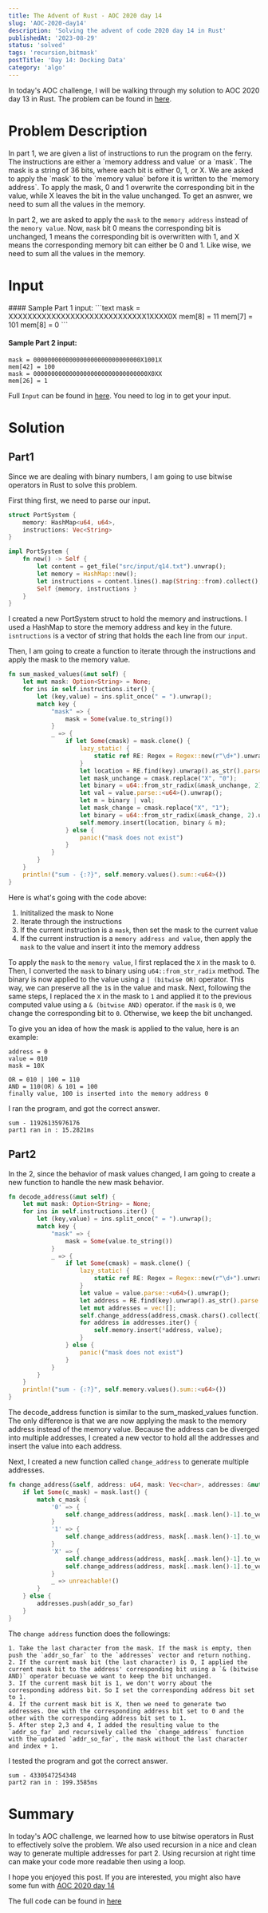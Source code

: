 ```yaml
---
title: The Advent of Rust - AOC 2020 day 14
slug: 'AOC-2020-day14'
description: 'Solving the advent of code 2020 day 14 in Rust'
publishedAt: '2023-08-29'
status: 'solved'
tags: 'recursion,bitmask'
postTitle: 'Day 14: Docking Data'
category: 'algo'
---
```


In today's AOC challenge, I will be walking through my solution to AOC 2020 day 13 in Rust. The problem can be found in [here](https://adventofcode.com/2020/day/14).

# Problem Description
<Collapse>
In part 1, we are given a list of instructions to run the program on the ferry. The instructions are either a `memory address and value` or a `mask`. The mask is a string of 36 bits, where each bit is either 0, 1, or X. We are asked to apply the `mask` to the `memory value` before it is written to the `memory address`. To apply the mask, 0 and 1 overwrite the corresponding bit in the value, while X leaves the bit in the value unchanged. To get an asnwer, we need to sum all the values in the memory.

In part 2, we are asked to apply the `mask` to the `memory address` instead of the `memory value`. Now, `mask` bit 0 means the corresponding bit is unchanged, 1 means the corresponding bit is overwritten with 1, and X means the corresponding memory bit can either be 0 and 1. Like wise, we need to sum all the values in the memory.
</Collapse>

# Input
<Collapse>
#### Sample Part 1 input:
```text
mask = XXXXXXXXXXXXXXXXXXXXXXXXXXXXX1XXXX0X
mem[8] = 11
mem[7] = 101
mem[8] = 0
```

#### Sample Part 2 input:
```text
mask = 000000000000000000000000000000X1001X
mem[42] = 100
mask = 00000000000000000000000000000000X0XX
mem[26] = 1
```
Full `Input` can be found in [here](https://adventofcode.com/2020/day/14/input). You need to log in to get your input.
</Collapse>

# Solution

## Part1

Since we are dealing with binary numbers, I am going to use bitwise operators in Rust to solve this problem.

First thing first, we need to parse our input.

```rust
struct PortSystem {
    memory: HashMap<u64, u64>,
    instructions: Vec<String>
}

impl PortSystem {
    fn new() -> Self {
        let content = get_file("src/input/q14.txt").unwrap();
        let memory = HashMap::new();
        let instructions = content.lines().map(String::from).collect();
        Self {memory, instructions }
    }
}
```

I created a new PortSystem struct to hold the memory and instructions. I used a HashMap to store the memory address and key in the future. `isntructions` is a vector of string that holds the each line from our `input`.

Then, I am going to create a function to iterate through the instructions and apply the mask to the memory value.

```rust
fn sum_masked_values(&mut self) {
    let mut mask: Option<String> = None;
    for ins in self.instructions.iter() {
        let (key,value) = ins.split_once(" = ").unwrap();
        match key {
            "mask" => {
                mask = Some(value.to_string())
            }
            _ => {
                if let Some(cmask) = mask.clone() {
                    lazy_static! {
                        static ref RE: Regex = Regex::new(r"\d+").unwrap(); 
                    }
                    let location = RE.find(key).unwrap().as_str().parse::<u64>().unwrap();
                    let mask_unchange = cmask.replace("X", "0");
                    let binary = u64::from_str_radix(&mask_unchange, 2).unwrap();
                    let val = value.parse::<u64>().unwrap();
                    let m = binary | val;
                    let mask_change = cmask.replace("X", "1");
                    let binary = u64::from_str_radix(&mask_change, 2).unwrap();
                    self.memory.insert(location, binary & m);
                } else {
                    panic!("mask does not exist")
                }
            }
        }
    }
    println!("sum - {:?}", self.memory.values().sum::<u64>())
}
```

Here is what's going with the code above:

1. Inititalized the mask to None
2. Iterate through the instructions
3. If the current instruction is a `mask`, then set the mask to the current value
4. If the current instruction is a `memory address and value`, then apply the `mask` to the value and insert it into the memory address

To apply the `mask` to the `memory value`, I first replaced the `X` in the mask to `0`. Then, I converted the `mask` to binary using `u64::from_str_radix` method. The binary is now applied to the value using a `| (bitwise OR)` operator. This way, we can preserve all the `1`s in the value and mask. Next, following the same steps, I replaced the `X` in the mask to `1` and applied it to the previous computed value using a `& (bitwise AND)` operator. if the `mask` is `0`, we change the corresponding bit to `0`. Otherwise, we keep the bit unchanged.

To give you an idea of how the mask is applied to the value, here is an example:

```text
address = 0
value = 010
mask = 10X

OR = 010 | 100 = 110
AND = 110(OR) & 101 = 100
finally value, 100 is inserted into the memory address 0 
```

I ran the program, and got the correct answer.

```text
sum - 11926135976176
part1 ran in : 15.2821ms
```

## Part2

In the 2, since the behavior of mask values changed, I am going to create a new function to handle the new mask behavior. 

```rust
fn decode_address(&mut self) {
    let mut mask: Option<String> = None;
    for ins in self.instructions.iter() {
        let (key,value) = ins.split_once(" = ").unwrap();
        match key {
            "mask" => {
                mask = Some(value.to_string())
            }
            _ => {
                if let Some(cmask) = mask.clone() {
                    lazy_static! {
                        static ref RE: Regex = Regex::new(r"\d+").unwrap(); 
                    }
                    let value = value.parse::<u64>().unwrap();
                    let address = RE.find(key).unwrap().as_str().parse::<u64>().unwrap();
                    let mut addresses = vec![];
                    self.change_address(address,cmask.chars().collect(), &mut addresses, 0, 0 );
                    for address in addresses.iter() {
                        self.memory.insert(*address, value);
                    }
                } else {
                    panic!("mask does not exist")
                }
            }
        }
    }
    println!("sum - {:?}", self.memory.values().sum::<u64>())
}
```

The decode_address function is similar to the sum_masked_values function. The only difference is that we are now applying the mask to the memory address instead of the memory value. Because the address can be diverged into multiple addresses, I created a new vector to hold all the addresses and insert the value into each address. 

Next, I created a new function called `change_address` to generate multiple addresses.

```rust
fn change_address(&self, address: u64, mask: Vec<char>, addresses: &mut Vec<u64>, idx: usize, addr_so_far: u64) {
    if let Some(c_mask) = mask.last() {
        match c_mask {
            '0' => {
                self.change_address(address, mask[..mask.len()-1].to_vec(), addresses, idx + 1, addr_so_far + (address & (1 << idx)))
            }
            '1' => {
                self.change_address(address, mask[..mask.len()-1].to_vec(), addresses, idx + 1, addr_so_far + (1 << idx))
            }
            'X' => {
                self.change_address(address, mask[..mask.len()-1].to_vec(), addresses, idx + 1, addr_so_far + (0 << idx));
                self.change_address(address, mask[..mask.len()-1].to_vec(), addresses, idx + 1, addr_so_far + (1 << idx));
            }
            _ => unreachable!()
        }
    } else {
        addresses.push(addr_so_far)
    }
}
```

The `change address` function does the followings:

    1. Take the last character from the mask. If the mask is empty, then push the `addr_so_far` to the `addresses` vector and return nothing.
    2. If the current mask bit (the last character) is 0, I applied the current mask bit to the address' corresponding bit using a `& (bitwise AND)` operator becuase we want to keep the bit unchanged. 
    3. If the current mask bit is 1, we don't worry about the corresponding address bit. So I set the corresponding address bit set to 1. 
    4. If the current mask bit is X, then we need to generate two addresses. One with the corresponding address bit set to 0 and the other with the corresponding address bit set to 1.
    5. After step 2,3 and 4, I added the resulting value to the `addr_so_far` and recursively called the `change_address` function with the updated `addr_so_far`, the mask without the last character and index + 1.

I tested the program and got the correct answer.

```text
sum - 4330547254348
part2 ran in : 199.3585ms
```

# Summary

In today's AOC challenge, we learned how to use bitwise operators in Rust to effectively solve the problem. We also used recursion in a nice and clean way to generate multiple addresses for part 2. Using recursion at right time can make your code more readable then using a loop.

I hope you enjoyed this post. If you are interested, you might also have some fun with [AOC 2020 day 14](https://adventofcode.com/2020/day/14)

The full code can be found in [here](https://github.com/tomhyhan/advent_rust/blob/main/advent-2020/src/q14.rs)